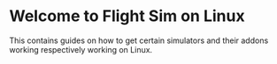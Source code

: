 # Welcome to Flight Sim on Linux

This contains guides on how to get certain simulators and their addons working respectively working on Linux.
